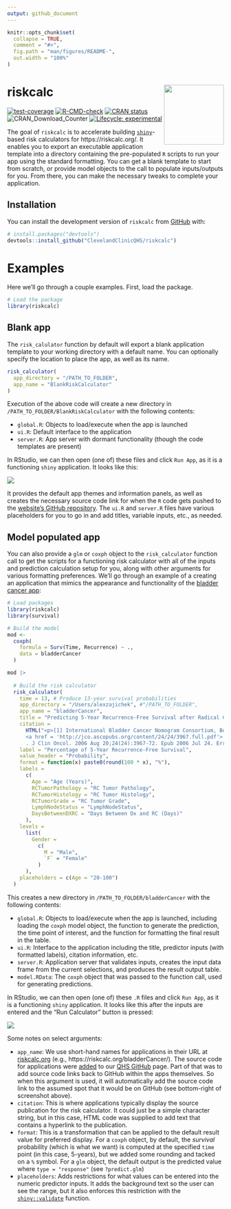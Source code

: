 ```yaml
---
output: github_document
---
```


<!-- README.md is generated from README.Rmd. Please edit that file -->

```r
knitr::opts_chunk$set(
  collapse = TRUE,
  comment = "#>",
  fig.path = "man/figures/README-",
  out.width = "100%"
)
```

# riskcalc <a href="https://clevelandclinicqhs.github.io/riskcalc/"><img src="man/figures/logo.png" align="right" height="139" /></a>

<!-- badges: start -->
[![test-coverage](https://github.com/ClevelandClinicQHS/riskcalc/actions/workflows/test-coverage.yaml/badge.svg)](https://github.com/ClevelandClinicQHS/riskcalc/actions/workflows/test-coverage.yaml)
[![R-CMD-check](https://github.com/ClevelandClinicQHS/riskcalc/actions/workflows/R-CMD-check.yaml/badge.svg)](https://github.com/ClevelandClinicQHS/riskcalc/actions/workflows/R-CMD-check.yaml)
[![CRAN status](https://www.r-pkg.org/badges/version/riskcalc)](https://CRAN.R-project.org/package=riskcalc)
![CRAN\_Download\_Counter](http://cranlogs.r-pkg.org/badges/grand-total/riskcalc)
[![Lifecycle: experimental](https://img.shields.io/badge/lifecycle-experimental-orange.svg)](https://lifecycle.r-lib.org/articles/stages.html#experimental)
<!-- badges: end -->

The goal of `riskcalc` is to accelerate building [`shiny`](https://www.rstudio.com/products/shiny/)-based risk calculators for https://riskcalc.org/. It enables you to export an executable application template into a directory containing the pre-populated `R` scripts to run your app using the standard formatting. You can get a blank template to start from scratch, or provide model objects to the call to populate inputs/outputs for you. From there, you can make the necessary tweaks to complete your application.

## Installation

You can install the development version of `riskcalc` from [GitHub](https://github.com/) with:

``` r
# install.packages("devtools")
devtools::install_github("ClevelandClinicQHS/riskcalc")
```
# Examples

Here we'll go through a couple examples. First, load the package.

```r
# Load the package
library(riskcalc) 
```

## Blank app

The `risk_calulator` function by default will export a blank application template to your working directory with a default name. You can optionally specify the location to place the app, as well as its name.

```r
risk_calculator(
  app_directory = "/PATH_TO_FOLDER",
  app_name = "BlankRiskCalculator"
)
```

Execution of the above code will create a new directory in `/PATH_TO_FOLDER/BlankRiskCalculator` with the following contents:

* `global.R`: Objects to load/execute when the app is launched
* `ui.R`: Default interface to the application
* `server.R`: App server with dormant functionality (though the code templates are present)

In RStudio, we can then open (one of) these files and click `Run App`, as it is a functioning `shiny` application. It looks like this:

![](man/figures/app_default.png)

It provides the default app themes and information panels, as well as creates the necessary source code link for when the `R` code gets pushed to the [website's GitHub repository](https://github.com/ClevelandClinicQHS/riskcalc-website). The `ui.R` and `server.R` files have various placeholders for you to go in and add titles, variable inputs, etc., as needed.

## Model populated app

You can also provide a `glm` or `coxph` object to the `risk_calculator` function call to get the scripts for a functioning risk calculator with all of the inputs and prediction calculation setup for you, along with other arguments for various formatting preferences. We'll go through an example of a creating an application that mimics the appearance and functionality of the [bladder cancer app](https://riskcalc.org/bladderCancer/):

```r

# Load packages
library(riskcalc) 
library(survival)

# Build the model
mod <- 
  coxph(
    formula = Surv(Time, Recurrence) ~ .,
    data = bladderCancer
  )

mod |>
  
  # Build the risk calculator
  risk_calculator(
    time = 13, # Produce 13-year survival probabilities
    app_directory = "/Users/alexzajichek", #"/PATH_TO_FOLDER",
    app_name = "bladderCancer",
    title = "Predicting 5-Year Recurrence-Free Survival after Radical Cystectomy for Bladder Cancer",
    citation = 
      HTML("<p>[1] International Bladder Cancer Nomogram Consortium, Bochner BH, Kattan MW, Vora KC.
      <a href = 'http://jco.ascopubs.org/content/24/24/3967.full.pdf'> Postoperative nomogram predicting risk of recurrence after radical cystectomy for bladder cancer</a>
      . J Clin Oncol. 2006 Aug 20;24(24):3967-72. Epub 2006 Jul 24. Erratum in: J Clin Oncol. 2007 Apr 10;25(11):1457</p>"),
    label = "Percentage of 5-Year Recurrence-Free Survival",
    value_header = "Probability",
    format = function(x) paste0(round(100 * x), "%"),
    labels =
      c(
        Age = "Age (Years)",
        RCTumorPathology = "RC Tumor Pathology",
        RCTumorHistology = "RC Tumor Histology",
        RCTumorGrade = "RC Tumor Grade",
        LymphNodeStatus = "LymphNodeStatus",
        DaysBetweenDXRC = "Days Between Dx and RC (Days)"
      ),
    levels = 
      list(
        Gender = 
          c(
            M = "Male",
            `F` = "Female"
          )
      ),
    placeholders = c(Age = "20-100")
  )
```

This creates a new directory in `/PATH_TO_FOLDER/bladderCancer` with the following contents:

* `global.R`: Objects to load/execute when the app is launched, including loading the `coxph` model object, the function to generate the prediction, the time point of interest, and the function for formatting the final result in the table.
* `ui.R`: Interface to the application including the title, predictor inputs (with formatted labels), citation information, etc.
* `server.R`: Application server that validates inputs, creates the input data frame from the current selections, and produces the result output table.
* `model.RData`: The `coxph` object that was passed to the function call, used for generating predictions.

In RStudio, we can then open (one of) these `.R` files and click `Run App`, as it is a functioning `shiny` application. It looks like this after the inputs are entered and the "Run Calculator" button is pressed:

![](man/figures/app_formatted.png)

Some notes on select arguments:

* `app_name`: We use short-hand names for applications in their URL at [riskcalc.org](https://riskcalc.org/) (e.g., https://riskcalc.org/bladderCancer/). The source code for applications were [added](https://github.com/ClevelandClinicQHS/riskcalc-website) to our [QHS GitHub](https://github.com/clevelandclinicqhs) page. Part of that was to add source code links back to GitHub within the apps themselves. So when this argument is used, it will automatically add the source code link to the assumed spot that it would be on GitHub (see bottom-right of screenshot above).
* `citation`: This is where applications typically display the source publication for the risk calculator. It could just be a simple character string, but in this case, HTML code was supplied to add text that contains a hyperlink to the publication.
* `format`: This is a transformation that can be applied to the default result value for preferred display. For a `coxph` object, by default, the _survival_ probability (which is what we want) is computed at the specified `time` point (in this case, 5-years), but we added some rounding and tacked on a `%` symbol. For a `glm` object, the default output is the predicted value where `type = "response"` (see `?predict.glm`)
* `placeholders`: Adds restrictions for what values can be entered into the numeric predictor inputs. It adds the background text so the user can see the range, but it also enforces this restriction with the [`shiny::validate`](https://shiny.posit.co/r/reference/shiny/0.11/validate.html) function.
